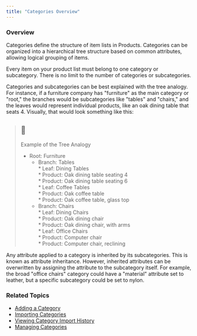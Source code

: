 ```yaml
---
title: "Categories Overview"
---
```


### Overview

Categories define the structure of item lists in Products. Categories can be organized into a hierarchical tree structure based on common attributes, allowing logical grouping of items. 

Every item on your product list must belong to one category or subcategory. There is no limit to the number of categories or subcategories.

Categories and subcategories can be best explained with the tree analogy. For instance, if a furniture company has "furniture" as the main category or "root," the branches would be subcategories like "tables" and "chairs," and the leaves would represent individual products, like an oak dining table that seats 4\. Visually, that would look something like this:

> ## 📘
> 
> Example of the Tree Analogy
> 
> * Root: Furniture  
>   * Branch: Tables  
>         * Leaf: Dining Tables  
>                  * Product: Oak dining table seating 4  
>                  * Product: Oak dining table seating 6  
>         * Leaf: Coffee Tables  
>                  * Product: Oak coffee table  
>                  * Product: Oak coffee table, glass top  
>   * Branch: Chairs  
>         * Leaf: Dining Chairs  
>                  * Product: Oak dining chair  
>                  * Product: Oak dining chair, with arms  
>         * Leaf: Office Chairs  
>                  * Product: Computer chair  
>                  * Product: Computer chair, reclining

Any attribute applied to a category is inherited by its subcategories. This is known as attribute inheritance. However, inherited attributes can be overwritten by assigning the attribute to the subcategory itself. For example, the broad "office chairs" category could have a "material" attribute set to leather, but a specific subcategory could be set to nylon.

### Related Topics

* [Adding a Category](/docs/products-categories-adding-category)
* [Importing Categories](/docs/products-categories-importing-categories)
* [Viewing Category Import History](/docs/products-categories-viewing-category-import-history)
* [Managing Categories](/docs/products-categories-managing-categories)